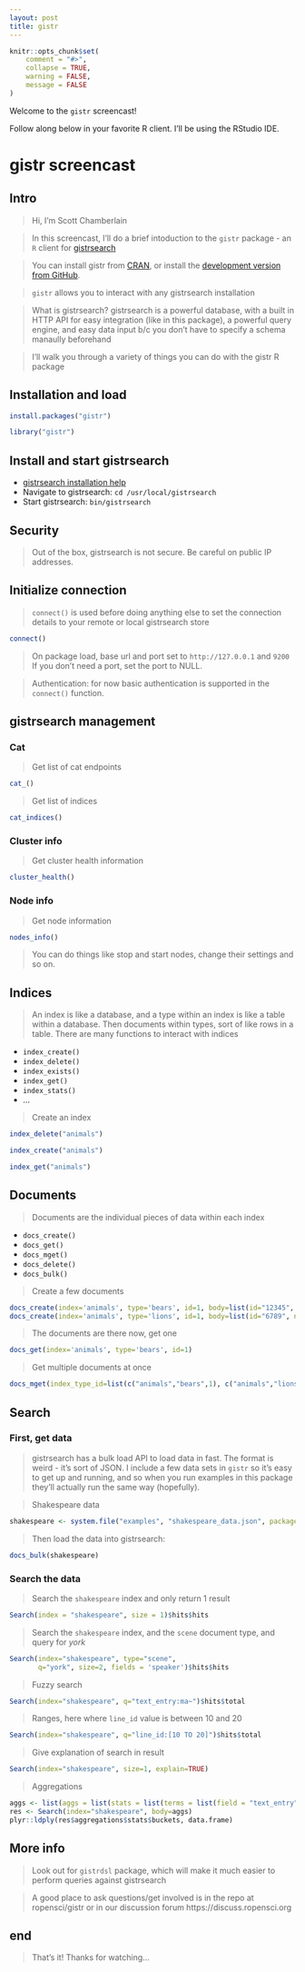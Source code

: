 ```yaml
---
layout: post
title: gistr
---
```


```r
knitr::opts_chunk$set(
	comment = "#>",
	collapse = TRUE,
	warning = FALSE,
	message = FALSE
)
```

Welcome to the `gistr` screencast!

Follow along below in your favorite R client. I'll be using the RStudio IDE.

<!-- iframe -->

gistr screencast
==========

## Intro

> Hi, I'm Scott Chamberlain

> In this screencast, I'll do a brief intoduction to the `gistr` package - an `R` client for [gistrsearch](https://www.gistr.co/products/gistrsearch)

> You can install gistr from [CRAN](http://cran.rstudio.com/web/packages/gistr), or install the [development version from GitHub](https://github.com/ropensci/gistr).

> `gistr` allows you to interact with any gistrsearch installation

> What is gistrsearch? gistrsearch is a powerful database, with a built in HTTP
API for easy integration (like in this package), a powerful query engine, and easy
data input b/c you don't have to specify a schema manaully beforehand

> I'll walk you through a variety of things you can do with the gistr R package

## Installation and load

```r
install.packages("gistr")
```

```r
library("gistr")
```

## Install and start gistrsearch

* [gistrsearch installation help](http://www.gistr.co/guide/en/gistrsearch/reference/current/_installation.html)
* Navigate to gistrsearch: `cd /usr/local/gistrsearch`
* Start gistrsearch: `bin/gistrsearch`


## Security

> Out of the box, gistrsearch is not secure. Be careful on public IP addresses.

## Initialize connection

> `connect()` is used before doing anything else to set the connection details to your remote or local gistrsearch store

```r
connect()
```

> On package load, base url and port set to `http://127.0.0.1` and `9200`
If you don't need a port, set the port to NULL.

> Authentication: for now basic authentication is supported in the `connect()`
function.

## gistrsearch management

### Cat

> Get list of cat endpoints

```r
cat_()
```

> Get list of indices

```r
cat_indices()
```

### Cluster info

> Get cluster health information

```r
cluster_health()
```

### Node info

> Get node information

```r
nodes_info()
```

> You can do things like stop and start nodes, change their settings and so on.

## Indices

> An index is like a database, and a type within an index is like a table within
a database. Then documents within types, sort of like rows in a table.
There are many functions to interact with indices

* `index_create()`
* `index_delete()`
* `index_exists()`
* `index_get()`
* `index_stats()`
* ...

> Create an index

```r
index_delete("animals")
```

```r
index_create("animals")
```

```r
index_get("animals")
```

## Documents

> Documents are the individual pieces of data within each index

* `docs_create()`
* `docs_get()`
* `docs_mget()`
* `docs_delete()`
* `docs_bulk()`

> Create a few documents

```r
docs_create(index='animals', type='bears', id=1, body=list(id="12345", name="big bear"))
docs_create(index='animals', type='lions', id=1, body=list(id="6789", name="scary lion!"))
```

> The documents are there now, get one

```r
docs_get(index='animals', type='bears', id=1)
```

> Get multiple documents at once

```r
docs_mget(index_type_id=list(c("animals","bears",1), c("animals","lions",1)))
```

## Search

### First, get data

> gistrsearch has a bulk load API to load data in fast. The format is weird - it's sort of JSON. I include a few data sets in `gistr` so it's easy to get up and running, and so when you run examples in this package they'll actually run the same way (hopefully).

> Shakespeare data

```r
shakespeare <- system.file("examples", "shakespeare_data.json", package = "gistr")
```

> Then load the data into gistrsearch:

```r
docs_bulk(shakespeare)
```

### Search the data

> Search the `shakespeare` index and only return 1 result

```r
Search(index = "shakespeare", size = 1)$hits$hits
```

> Search the `shakespeare` index, and the `scene` document type, and query for _york_

```r
Search(index="shakespeare", type="scene",
       q="york", size=2, fields = 'speaker')$hits$hits
```

> Fuzzy search

```r
Search(index="shakespeare", q="text_entry:ma~")$hits$total
```

> Ranges, here where `line_id` value is between 10 and 20

```r
Search(index="shakespeare", q="line_id:[10 TO 20]")$hits$total
```

> Give explanation of search in result

```r
Search(index="shakespeare", size=1, explain=TRUE)
```

> Aggregations

```r
aggs <- list(aggs = list(stats = list(terms = list(field = "text_entry"))))
res <- Search(index="shakespeare", body=aggs)
plyr::ldply(res$aggregations$stats$buckets, data.frame)
```

## More info

> Look out for `gistrdsl` package, which will make it much easier to perform queries against gistrsearch

> A good place to ask questions/get involved is in the repo at ropensci/gistr or
in our discussion forum https://discuss.ropensci.org

## end

> That's it! Thanks for watching...

